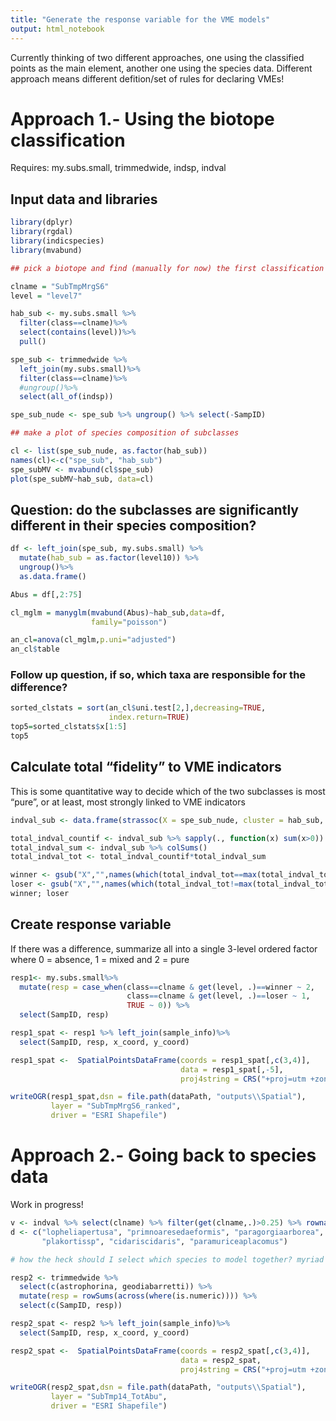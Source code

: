```yaml
---
title: "Generate the response variable for the VME models"
output: html_notebook
---
```


Currently thinking of two different approaches, one using the classified points as the main element, another one using the species data.
Different approach means different defition/set of rules for declaring VMEs!

# Approach 1.- Using the biotope classification

Requires: my.subs.small, trimmedwide, indsp, indval

## Input data and libraries
```r
library(dplyr)
library(rgdal)
library(indicspecies)
library(mvabund)

## pick a biotope and find (manually for now) the first classification level at which it splits

clname = "SubTmpMrgS6"
level = "level7"

hab_sub <- my.subs.small %>%
  filter(class==clname)%>%
  select(contains(level))%>%
  pull()

spe_sub <- trimmedwide %>%
  left_join(my.subs.small)%>%
  filter(class==clname)%>%
  #ungroup()%>%
  select(all_of(indsp))

spe_sub_nude <- spe_sub %>% ungroup() %>% select(-SampID)

## make a plot of species composition of subclasses

cl <- list(spe_sub_nude, as.factor(hab_sub))
names(cl)<-c("spe_sub", "hab_sub")
spe_subMV <- mvabund(cl$spe_sub)
plot(spe_subMV~hab_sub, data=cl)

```

## Question: do the subclasses are significantly different in their species composition?
```r
df <- left_join(spe_sub, my.subs.small) %>%
  mutate(hab_sub = as.factor(level10)) %>%
  ungroup()%>%
  as.data.frame()

Abus = df[,2:75]

cl_mglm = manyglm(mvabund(Abus)~hab_sub,data=df,
                  family="poisson")

an_cl=anova(cl_mglm,p.uni="adjusted")
an_cl$table
```

### Follow up question, if so, which taxa are responsible for the difference?
```r
sorted_clstats = sort(an_cl$uni.test[2,],decreasing=TRUE,
                      index.return=TRUE)
top5=sorted_clstats$x[1:5]
top5
```

## Calculate total "fidelity" to VME indicators
This is some quantitative way to decide which of the two subclasses is most "pure", or at least, most strongly linked to VME indicators
```r

indval_sub <- data.frame(strassoc(X = spe_sub_nude, cluster = hab_sub, func = "IndVal.g")) # Compute point-biserial correlation (group-equalized), ranges 0-1

total_indval_countif <- indval_sub %>% sapply(., function(x) sum(x>0))
total_indval_sum <- indval_sub %>% colSums()
total_indval_tot <- total_indval_countif*total_indval_sum

winner <- gsub("X","",names(which(total_indval_tot==max(total_indval_tot))))
loser <- gsub("X","",names(which(total_indval_tot!=max(total_indval_tot)))) # can be improved...
winner; loser
```

## Create response variable
If there was a difference, summarize all into a single 3-level ordered factor where 0 = absence, 1 = mixed and 2 = pure
```r
resp1<- my.subs.small%>%
  mutate(resp = case_when(class==clname & get(level, .)==winner ~ 2,
                          class==clname & get(level, .)==loser ~ 1,
                          TRUE ~ 0)) %>%
  select(SampID, resp)

resp1_spat <- resp1 %>% left_join(sample_info)%>%
  select(SampID, resp, x_coord, y_coord)

resp1_spat <-  SpatialPointsDataFrame(coords = resp1_spat[,c(3,4)],
                                      data = resp1_spat[,-5],
                                      proj4string = CRS("+proj=utm +zone=33 +datum=WGS84 +units=m +no_defs"))

writeOGR(resp1_spat,dsn = file.path(dataPath, "outputs\\Spatial"),
         layer = "SubTmpMrgS6_ranked",
         driver = "ESRI Shapefile")

```

# Approach 2.- Going back to species data
Work in progress!
```r
v <- indval %>% select(clname) %>% filter(get(clname,.)>0.25) %>% rownames()
d <- c("lopheliapertusa", "primnoaresedaeformis", "paragorgiaarborea", "mycalelingua",
       "plakortissp", "cidariscidaris", "paramuriceaplacomus")

# how the heck should I select which species to model together? myriad ways...

resp2 <- trimmedwide %>%
  select(c(astrophorina, geodiabarretti)) %>%
  mutate(resp = rowSums(across(where(is.numeric)))) %>%
  select(c(SampID, resp))

resp2_spat <- resp2 %>% left_join(sample_info)%>%
  select(SampID, resp, x_coord, y_coord)

resp2_spat <-  SpatialPointsDataFrame(coords = resp2_spat[,c(3,4)],
                                      data = resp2_spat,
                                      proj4string = CRS("+proj=utm +zone=33 +datum=WGS84 +units=m +no_defs"))

writeOGR(resp2_spat,dsn = file.path(dataPath, "outputs\\Spatial"),
         layer = "SubTmp14_TotAbu",
         driver = "ESRI Shapefile")

```
